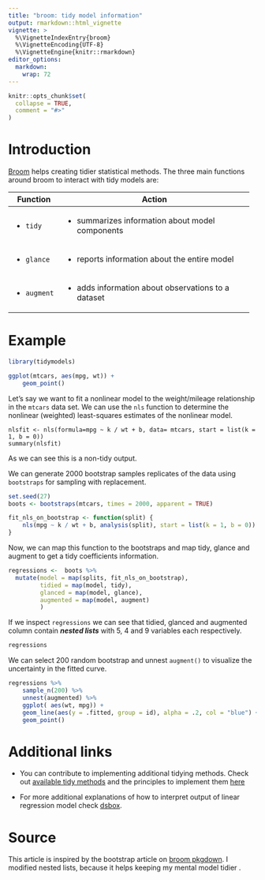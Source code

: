 ```yaml
---
title: "broom: tidy model information"
output: rmarkdown::html_vignette
vignette: >
  %\VignetteIndexEntry{broom}
  %\VignetteEncoding{UTF-8}
  %\VignetteEngine{knitr::rmarkdown}
editor_options: 
  markdown: 
    wrap: 72
---
```


```r
knitr::opts_chunk$set(
  collapse = TRUE,
  comment = "#>"
)
```

# Introduction

[Broom](https://broom.tidymodels.org/index.html) helps creating tidier
statistical methods. The three main functions around broom to interact
with tidy models are:

+--------------+------------------------------------------------------+
| Function     | Action                                               |
+==============+======================================================+
| -   `tidy`   | -   summarizes information about model components    |
+--------------+------------------------------------------------------+
| -   `glance` | -   reports information about the entire model       |
+--------------+------------------------------------------------------+
| -            | -   adds information about observations to a dataset |
|    `augment` |                                                      |
+--------------+------------------------------------------------------+

# Example

```r
library(tidymodels)
```

```r
ggplot(mtcars, aes(mpg, wt)) + 
    geom_point()
```

Let's say we want to fit a nonlinear model to the weight/mileage
relationship in the `mtcars` data set. We can use the `nls` function to
determine the nonlinear (weighted) least-squares estimates of the
nonlinear model.

    nlsfit <- nls(formula=mpg ~ k / wt + b, data= mtcars, start = list(k = 1, b = 0))
    summary(nlsfit)

As we can see this is a non-tidy output.

We can generate 2000 bootstrap samples replicates of the data using
`bootstraps` for sampling with replacement.

```r
set.seed(27)
boots <- bootstraps(mtcars, times = 2000, apparent = TRUE)
```

```r
fit_nls_on_bootstrap <- function(split) {
    nls(mpg ~ k / wt + b, analysis(split), start = list(k = 1, b = 0))
}
```

Now, we can map this function to the bootstraps and map tidy, glance and
augment to get a tidy coefficients information.

```r
regressions <-  boots %>% 
  mutate(model = map(splits, fit_nls_on_bootstrap),
         tidied = map(model, tidy),
         glanced = map(model, glance),
         augmented = map(model, augment)
         )
```

If we inspect `regressions` we can see that tidied, glanced and
augmented column contain ***nested lists*** with 5, 4 and 9 variables
each respectively.

```r
regressions
```

We can select 200 random bootstrap and unnest `augment()` to visualize
the uncertainty in the fitted curve.

```r
regressions %>% 
    sample_n(200) %>%
    unnest(augmented) %>% 
    ggplot( aes(wt, mpg)) +
    geom_line(aes(y = .fitted, group = id), alpha = .2, col = "blue") +
    geom_point()
```

# Additional links

-   You can contribute to implementing additional tidying methods. Check
    out [available tidy
    methods](https://broom.tidymodels.org/articles/available-methods.html)
    and the principles to implement them
    [here](https://www.tidymodels.org/learn/develop/broom/#implement-tidying-methods)

-   For more additional explanations of how to interpret output of
    linear regression model check
    [dsbox](https://rstudio-education.github.io/datascience-box/course-materials/slides/u4-d02-fitting-interpreting-models/u4-d02-fitting-interpreting-models.html#7).

# Source 

This article is inspired by the bootstrap article on [broom
pkgdown](https://www.tidymodels.org/learn/statistics/bootstrap/). I
modified nested lists, because it helps keeping my mental model tidier .
